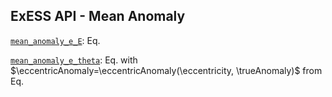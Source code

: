 ::: {.callout-tip collapse="true"}
# ExESS API - Mean Anomaly
[`mean_anomaly_e_E`](/api/exospheres/orbital_mechanics.qmd): Eq. \eqref{eq:mean_anomaly_e_E}  

[`mean_anomaly_e_theta`](/api/exospheres/orbital_mechanics.qmd): Eq. \eqref{eq:mean_anomaly_e_E} with $\eccentricAnomaly=\eccentricAnomaly(\eccentricity, \trueAnomaly)$ from Eq. \eqref{eq:eccentric_anomaly_e_theta}
:::